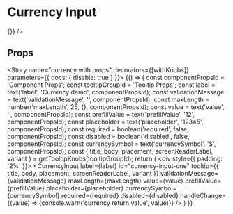 
<Meta title="Components/Input/Currency" component={CurrencyInput} />

# Currency Input

<Preview>
  <Story name="currency">
    <div style={{ padding: '2%' }}>
      <CurrencyInput
        label="Currency input"
        id="currency-input-one"
        tooltip={{title: 'currency demo'}}
        placeholder="12345"
        currencySymbol="$"
        required={false}
        disabled={false}
        invalid={false}
        handleChange={() => {}}
      />
    </div>
  </Story>
</Preview>

## Props

<Props of={CurrencyInput} />

<Story name="currency with props" decorators={[withKnobs]} parameters={{ docs: { disable: true } }}>
  {() => {
    const componentPropsId = 'Component Props';
    const tooltipGroupId = 'Tooltip Props';
    const label = text('label', 'Currency demo', componentPropsId);
    const validationMessage = text('validationMessage', '', componentPropsId);
    const maxLength = number('maxLength', 25, {}, componentPropsId);
    const value = text('value', '', componentPropsId);
    const prefillValue = text('prefillValue', '12', componentPropsId);
    const placeholder = text('placeholder', '12345', componentPropsId);
    const required = boolean('required', false, componentPropsId);
    const disabled = boolean('disabled', false, componentPropsId);
    const currencySymbol = text('currencySymbol', '$', componentPropsId);
    const { title, body, placement, screenReaderLabel, variant } = getTooltipKnobs(tooltipGroupId);
    return (
      <div style={{ padding: '2%' }}>
        <CurrencyInput
          label={label}
          id="currency-input-one"
          tooltip={{
            title,
            body,
            placement,
            screenReaderLabel,
            variant
          }}
          validationMessage={validationMessage}
          maxLength={maxLength}
          value={value}
          prefillValue={prefillValue}
          placeholder={placeholder}
          currencySymbol={currencySymbol}
          required={required}
          disabled={disabled}
          handleChange={(value) => {console.warn('currency return value', value)}}
        />
      </div>
    )
  }}
</Story>
